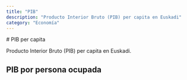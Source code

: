 ```yaml
---
title: "PIB"
description: "Producto Interior Bruto (PIB) per capita en Euskadi"
category: "Economía"
---
```



<DataPageLayout title={frontmatter.title} category={frontmatter.category} description={frontmatter.description}>
  # PIB per capita

Producto Interior Bruto (PIB) per capita en Euskadi.

<PibPerCapita originUrl="https://opendata.euskadi.eus/catalogo/-/indicadores-municipales-de-sostenibilidad-economia-competitividad/" />

## PIB por persona ocupada

<PibPerEmployed originUrl="https://opendata.euskadi.eus/catalogo/-/indicadores-municipales-de-sostenibilidad-economia-competitividad/" />

</DataPageLayout>
